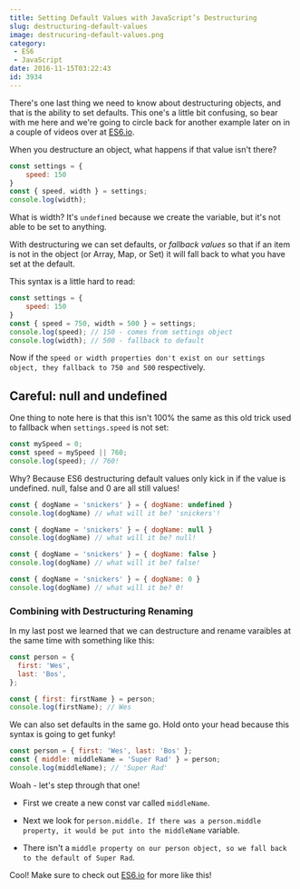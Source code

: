 ```yaml
---
title: Setting Default Values with JavaScript’s Destructuring
slug: destructuring-default-values
image: destrucuring-default-values.png
category:
 - ES6
 - JavaScript
date: 2016-11-15T03:22:43
id: 3934
---
```


There's one last thing we need to know about destructuring objects, and that is the ability to set defaults. This one's a little bit confusing, so bear with me here and we're going to circle back for another example later on in a couple of videos over at <a href="https://ES6.io">ES6.io</a>.

When you destructure an object, what happens if that value isn't there?


```js
const settings = {
    speed: 150
}
const { speed, width } = settings; 
console.log(width);
```

What is width? It's `undefined` because we create the variable, but it's not able to be set to anything.

With destructuring we can set defaults, or <em>fallback values</em> so that if an item is not in the object (or Array, Map, or Set) it will fall back to what you have set at the default.

This syntax is a little hard to read:


```js
const settings = {
    speed: 150
}
const { speed = 750, width = 500 } = settings;
console.log(speed); // 150 - comes from settings object
console.log(width); // 500 - fallback to default
```

Now if the `speed or width properties don't exist on our settings object, they fallback to 750 and 500` respectively.

<h2>Careful: null and undefined</h2>

One thing to note here is that this isn't 100% the same as this old trick used to fallback when `settings.speed` is not set:


```js
const mySpeed = 0;
const speed = mySpeed || 760; 
console.log(speed); // 760!
```

Why? Because ES6 destructuring default values only kick in if the value is undefined. null, false and 0 are all still values!


```js
const { dogName = 'snickers' } = { dogName: undefined }
console.log(dogName) // what will it be? 'snickers'!

const { dogName = 'snickers' } = { dogName: null }
console.log(dogName) // what will it be? null!

const { dogName = 'snickers' } = { dogName: false }
console.log(dogName) // what will it be? false!

const { dogName = 'snickers' } = { dogName: 0 }
console.log(dogName) // what will it be? 0!
```

<h3>Combining with Destructuring Renaming</h3>

In my last post we learned that we can destructure and rename varaibles at the same time with something like this:


```js
const person = {
  first: 'Wes',
  last: 'Bos',
};

const { first: firstName } = person;
console.log(firstName); // Wes
```

We can also set defaults in the same go. Hold onto your head because this syntax is going to get funky!


```js
const person = { first: 'Wes', last: 'Bos' };
const { middle: middleName = 'Super Rad' } = person;
console.log(middleName); // 'Super Rad'
```

Woah - let's step through that one!



* First we create a new const var called `middleName`.

* Next we look for `person.middle. If there was a person.middle property, it would be put into the middleName` variable.

* There isn't a `middle property on our person object, so we fall back to the default of Super Rad`. 



Cool! Make sure to check out <a href="https://ES6.io">ES6.io</a> for more like this!
